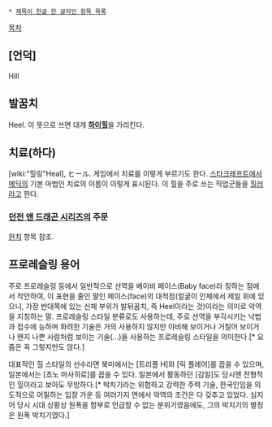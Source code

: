  * [[제목이 한글 한 글자인 항목 목록]]

[[목차]]

== [언덕] ==
Hill

== 발꿈치 ==
Heel. 이 뜻으로 쓰면 대개 '''[[하이힐]]'''을 가리킨다.

== 치료(하다) ==
[wiki:"힐링"Heal], ヒール. 게임에서 치료를 이렇게 부르기도 한다. [[스타크래프트]]에서 [[메딕]]의 기본 마법인 치료의 이름이 이렇게 표시된다. 이 힐을 주로 쓰는 직업군들을 [[힐러]]라고 한다.

=== [[던전 앤 드래곤 시리즈]]의 주문 ===
[[완치]] 항목 참조.

== 프로레슬링 용어 == 
주로 프로레슬링 등에서 일반적으로 선역을 베이비 페이스(Baby face)라 칭하는 점에서 착안하여, 이 표현을 줄인 말인 페이스(face)의 대척점(얼굴이 인체에서 제일 위에 있으니, 가장 반대쪽에 있는 신체 부위가 발뒤꿈치, 즉 Heel이라는 것)이라는 의미로 악역을 지칭하는 말. 프로레슬링 스타일 분류로도 사용하는데, 주로 선역을 부각시키는 낙법과 접수에 능하며 화려한 기술은 거의 사용하지 않지만 야비해 보이거나 거칠어 보이거나 왠지 나쁜 사람처럼 보이는 기술(...)을 사용하는 프로레슬링 스타일을 의미한다.[* 요즘은 꼭 그렇지만도 않다.]

대표적인 힐 스타일의 선수라면 북미에서는 [트리플 H]와 [릭 플레어]를 꼽을 수 있으며, 일본에서는 [쵸노 마사히로]를 꼽을 수 있다. 일본에서 활동하던 [김일]도 당시엔 전형적인 힐이라고 보아도 무방하다.[* 박치기라는 위험하고 강력한 주력 기술, 한국인임을 의도적으로 어필하는 입장 가운 등 여러가지 면에서 악역의 조건은 다 갖추고 있었다. 심지어 당시 시대 상황상 원폭을 함부로 언급할 수 없는 분위기였음에도, 그의 박치기의 별칭은 원폭 박치기였다.]
